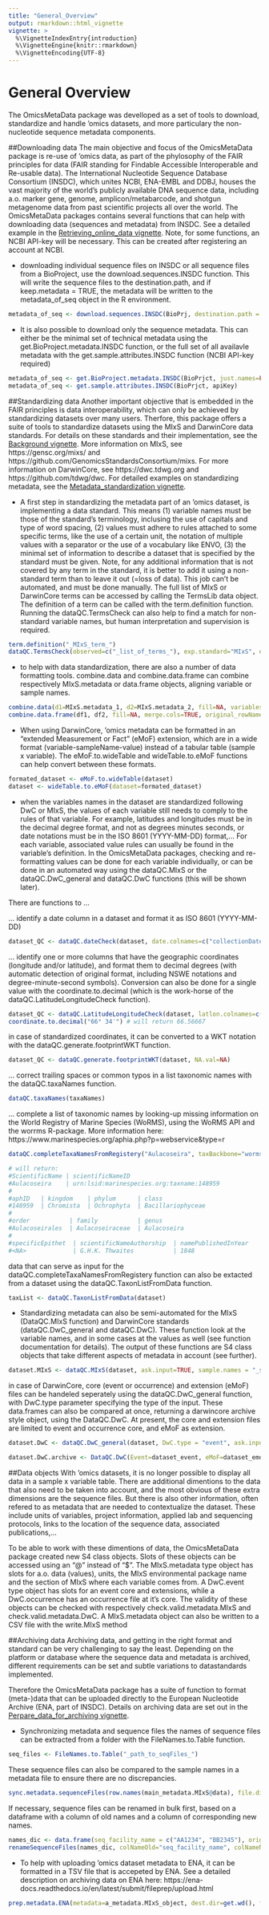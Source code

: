 ```yaml
---
title: "General_Overview"
output: rmarkdown::html_vignette
vignette: >
  %\VignetteIndexEntry{introduction}
  %\VignetteEngine{knitr::rmarkdown}
  %\VignetteEncoding{UTF-8}
---
```


# General Overview

The OmicsMetaData package was develloped as a set of tools to download, standardize and handle 'omics datasets, and more particulary the non-nucleotide sequence metadata components. 

##Downloading data
The main objective and focus of the OmicsMetaData package is re-use of 'omics data, as part of the phylosophy of the FAIR principles for data (FAIR standing for Findable Accessible Interoperable and Re-usable data). The International Nucleotide Sequence Database Consortium (INSDC), which unites NCBI, ENA-EMBL and DDBJ, houses the vast majority of the world's publicly available DNA sequence data, including a.o. marker gene, genome, amplicon/metabarcode, and shotgun metagenome data from past scientific projects all over the world. The OmicsMetaData packages contains several functions that can help with downloading data (sequences and metadata) from INSDC. See a detailed example in the [Retrieving_online_data vignette](Retrieving_online_data.Rmd). Note, for some functions, an NCBI API-key will be necessary. This can be created after registering an account at NCBI.

- downloading individual sequence files on INSDC or all sequence files from a BioProject, use the download.sequences.INSDC function. This will write the sequence files to the destination.path, and if keep.metadata = TRUE, the metadata will be written to the metadata_of_seq object in the R environment.

```r
metadata_of_seq <- download.sequences.INSDC(BioPrj, destination.path = "_path_", apiKey, unzip = FALSE, keep.metadata = TRUE, download.sequences = TRUE)
```

- It is also possible to download only the sequence metadata. This can either be the minimal set of technical metadata using the get.BioProject.metadata.INSDC function, or the full set of all availavle metadata with the get.sample.attributes.INSDC function (NCBI API-key required)

```r
metadata_of_seq <- get.BioProject.metadata.INSDC(BioPrjct, just.names=FALSE)
metadata_of_seq <- get.sample.attributes.INSDC(BioPrjct, apiKey)
```

##Standardizing data
Another important objective that is embedded in the FAIR principles is data interoperability, which can only be achieved by standardizing datasets over many users. Therfore, this package offers a suite of tools to standardize datasets using the MIxS and DarwinCore data standards. For details on these standards and their implementation, see the [Background vignette](Background.Rmd). More information on MIxS, see https://gensc.org/mixs/ and https://github.com/GenomicsStandardsConsortium/mixs. For more information on DarwinCore, see https://dwc.tdwg.org and https://github.com/tdwg/dwc. For detailed examples on standardizing metadata, see the [Metadata_standardization vignette](Metadata_standardization.Rmd).

- A first step in standardizing the metadata part of an 'omics dataset, is implementing a data standard. This means (1) variable names must be those of the standard's terminology, inclusing the use of capitals and type of word spacing, (2) values must adhere to rules attached to some specific terms, like the use of a certain unit, the notation of multiple values with a separator or the use of a vocabulary like ENVO, (3) the minimal set of information to describe a dataset that is specified by the standard must be given. Note, for any additional information that is not covered by any term in the standard, it is better to add it using a non-standard term than to leave it out (=loss of data). This job can't be automated, and must be done manually. The full list of MIxS or DarwinCore terms can be accessed by calling the TermsLib data object. The definition of a term can be called with the term.definition function. Running the dataQC.TermsCheck can also help to find a match for non-standard variable names, but human interpretation and supervision is required.

```r
term.definition("_MIxS_term_")
dataQC.TermsCheck(observed=c("_list_of_terms_"), exp.standard="MIxS", exp.section=NA, fuzzy.match=TRUE, out.type="full")
```

- to help with data standardization, there are also a number of data formatting tools. combine.data and combine.data.frame can combine respectively MIxS.metadata or data.frame objects, aligning variable or sample names.

```r
combine.data(d1=MIxS.metadata_1, d2=MIxS.metadata_2, fill=NA, variables.as.cols=TRUE)
combine.data.frame(df1, df2, fill=NA, merge.cols=TRUE, original_rowName.col=TRUE, merge.rows="df1")
```

- When using DarwinCore, 'omics metadata can be formatted in an "extended Measurement or Fact" (eMoF) extension, which are in a wide format (variable-sampleName-value) instead of a tabular table (sample x variable). The eMoF.to.wideTable and wideTable.to.eMoF functions can help convert between these formats. 

```r
formated_dataset <- eMoF.to.wideTable(dataset)
dataset <- wideTable.to.eMoF(dataset=formated_dataset)
```

- when the variables names in the dataset are standardized following DwC or MIxS, the values of each variable still needs to comply to the rules of that variable. For example, latitudes and longitudes must be in the decimal degree format, and not as degrees minutes seconds, or date notations must be in the ISO 8601 (YYYY-MM-DD) format,... For each variable, associated value rules can usually be found in the variable's definition. In the OmicsMetaData packages, checking and re-formatting values can be done for each variable individually, or can be done in an automated way using the dataQC.MIxS or the dataQC.DwC_general and dataQC.DwC functions (this will be shown later).

There are functions to ...

... identify a date column in a dataset and format it as ISO 8601 (YYYY-MM-DD)
```r
dataset_QC <- dataQC.dateCheck(dataset, date.colnames=c("collectionDate"))  
```

... identify one or more columns that have the geographic coordinates (longitude and/or latitude), and format them to decimal degrees (with automatic detection of original format, including NSWE notations and degree-minute-second symbols). Conversion can also be done for a single value with the coordinate.to.decimal (which is the work-horse of the dataQC.LatitudeLongitudeCheck function).
```r
dataset_QC <- dataQC.LatitudeLongitudeCheck(dataset, latlon.colnames=c("lat_lon"))
coordinate.to.decimal("66° 34′") # will return 66.56667
```
in case of standardized coordinates, it can be converted to a WKT notation with the dataQC.generate.footprintWKT function.
```r
dataset_QC <- dataQC.generate.footprintWKT(dataset, NA.val=NA)
```

... correct trailing spaces or common typos in a list taxonomic names with the dataQC.taxaNames function.
```r
dataQC.taxaNames(taxaNames)
```

... complete a list of taxonomic names by looking-up missing information on the World Registry of Marine Species (WoRMS), using the WoRMS API and the worrms R-package. More information here: https://www.marinespecies.org/aphia.php?p=webservice&type=r
```r
dataQC.completeTaxaNamesFromRegistery("Aulacoseira", taxBackbone="worms")

# will return:
#ScientificName | scientificNameID  
#Aulacoseira    | urn:lsid:marinespecies.org:taxname:148959 
#
#aphID   | kingdom    | phylum      | class
#148959  | Chromista  | Ochrophyta  | Bacillariophyceae
#
#order           | family           | genus 
#Aulacoseirales  | Aulacoseiraceae  | Aulacoseira            
#
#specificEpithet  | scientificNameAuthorship  | namePublishedInYear
#<NA>             | G.H.K. Thwaites           | 1848
```

data that can serve as input for the dataQC.completeTaxaNamesFromRegistery function can also be extacted from a dataset using the dataQC.TaxonListFromData function.
```r
taxList <- dataQC.TaxonListFromData(dataset)
```

- Standardizing metadata can also be semi-automated for the MIxS (DataQC.MIxS function) and DarwinCore standards (dataQC.DwC_general and dataQC.DwC). These function look at the variable names, and in some cases at the values as well (see function documentation for details). The output of these functions are S4 class objects that take different aspects of metadata in account (see further).
```r
dataset.MIxS <- dataQC.MIxS(dataset, ask.input=TRUE, sample.names = "_sample_name_column_")
```

in case of DarwinCore, core (event or occurrence) and extension (eMoF) files can be handeled seperately using the dataQC.DwC_general function, with DwC.type parameter specifying the type of the input. These data.frames can also be compared at once, returning a darwincore archive style object, using the DataQC.DwC. At present, the core and extension files are limited to event and occurrence core, and eMoF as extension.
```r
dataset.DwC <- dataQC.DwC_general(dataset, DwC.type = "event", ask.input = TRUE, complete.data=TRUE)

dataset.DwC.archive <- DataQC.DwC(Event=dataset_event, eMoF=dataset_emof, EML.url="_url_to_EML_XML_file_", out.type="event", ask.input=TRUE))
```

##Data objects
With 'omics datasets, it is no longer possible to display all data in a sample x variable table. There are additional dimentions to the data that also need to be taken into account, and the most obvious of these extra dimensions are the sequence files. But there is also other information, often refered to as metadata that are needed to contextualize the dataset. These include units of variables, project information, applied lab and sequencing protocols, links to the location of the sequence data, associated publications,...

To be able to work with these dimentions of data, the OmicsMetaData package created new S4 class objects. Slots of these objects can be accessed using an "@" instead of "$". The MIxS.metadata type object has slots for a.o. data (values), units, the MIxS environmental package name and the section of MIxS where each variable comes from. A DwC.event type object has slots for an event core and extensions, while a DwC.occurrence has an occurrence file at it's core. The validity of these objects can be checked with respectively check.valid.metadata.MIxS and check.valid.metadata.DwC. A MIxS.metadata object can also be written to a CSV file with the write.MIxS method


##Archiving data
Archiving data, and getting in the right format and standard can be very challenging to say the least. Depending on the platform or database where the sequence data and metadata is archived, different requirements can be set and subtle variations to datastandards implemented.

Therefore the OmicsMetaData package has a suite of function to format (meta-)data that can be uploaded directly to the European Nucleotide Archive (ENA, part of INSDC). Details on archiving data are set out in the [Perpare_data_for_archiving vignette](Perpare_data_for_archiving.Rmd).

- Synchronizing metadata and sequence files
the names of sequence files can be extracted from a folder with the FileNames.to.Table function.

```r
seq_files <- FileNames.to.Table("_path_to_seqFiles_")
```

These sequence files can also be compared to the sample names in a metadata file to ensure there are no discrepancies.
```r
sync.metadata.sequenceFiles(row.names(main_metadata.MIxS@data), file.dir="_path_to_seqFiles_")
```

If necessary, sequence files can be renamed in bulk first, based on a dataframe with a column of old names and a column of corresponding new names.

```r
names_dic <- data.frame(seq_facility_name = c("AA1234", "BB2345"), original_name = c("sampleLocation_year_1", "sampleLocation_year_2"))
renameSequenceFiles(names_dic, colNameOld="seq_facility_name", colNameNew="original_name", file.dir= "_path_to_seqFiles_")
```

- To help with uploading 'omics dataset metadata to ENA, it can be formatted in a TSV file that is accepeted by ENA.
See a detailed description on archiving data on ENA here: https://ena-docs.readthedocs.io/en/latest/submit/fileprep/upload.html

```r
prep.metadata.ENA(metadata=a_metadata.MIxS_object, dest.dir=get.wd(), file.name="_a_file_name_")
```















